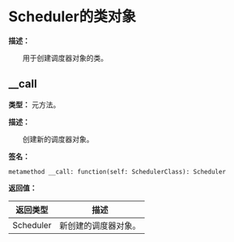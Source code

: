
# Scheduler的类对象

**描述：**

&emsp;&emsp;用于创建调度器对象的类。

## __call

**类型：** 元方法。

**描述：**

&emsp;&emsp;创建新的调度器对象。

**签名：**
```tl
metamethod __call: function(self: SchedulerClass): Scheduler
```

**返回值：**

| 返回类型 | 描述 |
| --- | --- |
| Scheduler | 新创建的调度器对象。 |